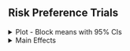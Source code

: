 ## **Risk Preference Trials**

<!-- Risky Trial Plots -->

<details>
  <summary>
    Plot - Block means with 95% CIs
  </summary>
  
<br>
  
```r
source('r-scripts/exp-1b/risky_trials_filter.R')
source('r-scripts/exp-1b/risky_trials_plots.R')
plt_risky_std_blks
```

<br>

</details>


<!-- Main Effects -->

<details>
  <summary>
  Main Effects
  </summary>
  
<br>

```r
source('r-scripts/exp-1b/risky_trials_analysis.R')
source('r-scripts/exp-1b/risky_trials_summary.R')
```

<h4> ANOVA Table </h4>

- Note: All blocks (1 - 6) were included.
  
```r
kable(risky_main, 'html', digits = 3) %>%
  kable_classic(full_width = T, position = "center", html_font = "Arial")
```

**Main Effect of Group:**

$\chi^2(`r df_diffs[2]`) = `r l_rats[2]`, p = `r p_vals[2]`, BF_{10} `r bfs[2]`$

**Main Effect of Choice Value (i.e., Extreme Outcome effect):**

$\chi^2(`r df_diffs[3]`) = `r l_rats[3]`, p `r p_vals[3]`, BF_{10} `r bfs[3]`$

**Main Effect of Block:**

$\chi^2(`r df_diffs[4]`) = `r l_rats[4]`, p `r p_vals[4]`, BF_{10} `r bfs[4]`$

**Interaction: Group $\times$ Value:**

$\chi^2(`r df_diffs[5]`) = `r l_rats[5]`, p `r p_vals[5]`, BF_{10} = `r bfs[5]`$

**Interaction: Group $\times$ Block:**

$\chi^2(`r df_diffs[6]`) = `r l_rats[6]`, p `r p_vals[6]`, BF_{10} `r bfs[6]`$

**Interaction: Value $\times$ Block:**

$\chi^2(`r df_diffs[7]`) = `r l_rats[7]`, p `r p_vals[7]`, BF_{10} `r bfs[7]`$

**Interaction: Group $\times$ Value $\times$ Block:**

$\chi^2(`r df_diffs[8]`) = `r l_rats[8]`, p = `r p_vals[8]`, BF_{10} `r bfs[8]`$

<br>

</details>